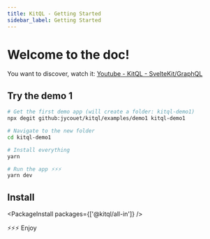 ```yaml
---
title: KitQL - Getting Started
sidebar_label: Getting Started
---
```


# Welcome to the doc!

You want to discover, watch it: [Youtube - KitQL - SvelteKit/GraphQL](https://www.youtube.com/watch?v=6pH4fnFN70w)

## Try the demo 1

```bash
# Get the first demo app (will create a folder: kitql-demo1)
npx degit github:jycouet/kitql/examples/demo1 kitql-demo1

# Navigate to the new folder
cd kitql-demo1

# Install everything
yarn

# Run the app ⚡⚡⚡
yarn dev
```

## Install

<PackageInstall packages={['@kitql/all-in']} />

⚡⚡⚡ Enjoy
